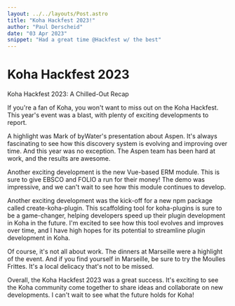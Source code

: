 ```yaml
---
layout: ../../layouts/Post.astro
title: "Koha Hackfest 2023!"
author: "Paul Derscheid"
date: "03 Apr 2023"
snippet: "Had a great time @Hackfest w/ the best"
---
```

# Koha Hackfest 2023

Koha Hackfest 2023: A Chilled-Out Recap

If you're a fan of Koha, you won't want to miss out on the Koha Hackfest. 
This year's event was a blast, with plenty of exciting developments to report.

A highlight was Mark of byWater's presentation about Aspen. It's always fascinating to see how this discovery system is evolving and improving over time.
And this year was no exception. The Aspen team has been hard at work, and the results are awesome.

Another exciting development is the new Vue-based ERM module. This is sure to give EBSCO and FOLIO a run for their money!
The demo was impressive, and we can't wait to see how this module continues to develop.

Another exciting development was the kick-off for a new npm package called create-koha-plugin.
This scaffolding tool for koha-plugins is sure to be a game-changer, helping developers speed up their plugin development in Koha in the future. 
I'm excited to see how this tool evolves and improves over time, and I have high hopes for its potential to streamline plugin development in Koha.

Of course, it's not all about work. The dinners at Marseille were a highlight of the event.
And if you find yourself in Marseille, be sure to try the Moulles Frittes. It's a local delicacy that's not to be missed.

Overall, the Koha Hackfest 2023 was a great success. It's exciting to see the Koha community come together to share ideas and collaborate on new developments. 
I can't wait to see what the future holds for Koha!


